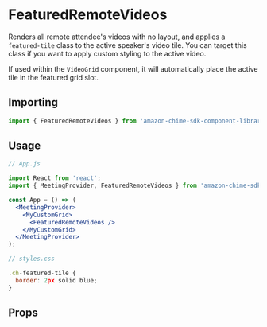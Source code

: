 
<Meta title="SDK Components/FeaturedRemoteVideos" />

# FeaturedRemoteVideos
Renders all remote attendee's videos with no layout, and applies a `featured-tile` class to the active speaker's video tile. You can target this class if you want to apply custom styling to the active video.

If used within the `VideoGrid` component, it will automatically place the active tile in the featured grid slot.

## Importing
```javascript
import { FeaturedRemoteVideos } from 'amazon-chime-sdk-component-library-react';
```

## Usage

```jsx
// App.js

import React from 'react';
import { MeetingProvider, FeaturedRemoteVideos } from 'amazon-chime-sdk-component-library-react';

const App = () => (
  <MeetingProvider>
    <MyCustomGrid>
      <FeaturedRemoteVideos />
    </MyCustomGrid>
  </MeetingProvider>
);

// styles.css

.ch-featured-tile {
  border: 2px solid blue;
}

```

## Props
<Props of={FeaturedRemoteVideos} />
